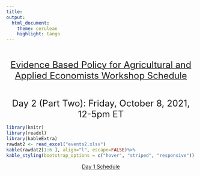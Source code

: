 ---
title: 
output:
  html_document:
    theme: cerulean
    highlight: tango
---

<br>

<p align="center">
 <span style="text-decoration:underline"> <font size="5"> Evidence Based Policy for Agricultural and Applied Economists Workshop Schedule </font> </span>
</p>                  

<br> 

<p align="center"><font size="5"> Day 2 (Part Two): Friday, October 8, 2021, 12-5pm ET </font> 
</p>

```{r echo=FALSE, results='asis'}
library(knitr)
library(readxl)
library(kableExtra)
rawdat2 <- read_excel("events2.xlsx")
kable(rawdat2[1:6 ], align="l", escape=FALSE)%>%
kable_styling(bootstrap_options = c("hover", "striped", "responsive"))
```

<p align="center">[Day 1 Schedule](https://dataifa.github.io/difa-project/day1.html)
</p> 
